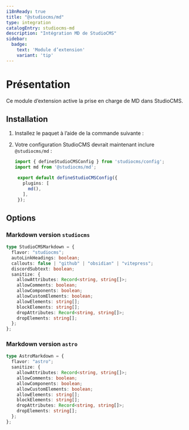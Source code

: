 ```yaml
---
i18nReady: true
title: "@studiocms/md"
type: integration
catalogEntry: studiocms-md
description: "Intégration MD de StudioCMS"
sidebar:
  badge: 
    text: 'Module d’extension'
    variant: 'tip'
---
```



# Présentation

Ce module d’extension active la prise en charge de MD dans StudioCMS.

## Installation

1. Installez le paquet à l’aide de la commande suivante :

   <PackageManagers pkg="studiocms" type='run' args='add @studiocms/md' />

2. Votre configuration StudioCMS devrait maintenant inclure `@studiocms/md` :

   ```ts twoslash title="studiocms.config.mjs" {2, 6}
   import { defineStudioCMSConfig } from 'studiocms/config';
   import md from '@studiocms/md';

    export default defineStudioCMSConfig({
      plugins: [
        md(),
      ],
    });
   ```

## Options

### Markdown version `studiocms`

```ts twoslash
type StudioCMSMarkdown = {
  flavor: "studiocms";
  autoLinkHeadings: boolean;
  callouts: false | "github" | "obsidian" | "vitepress";
  discordSubtext: boolean;
  sanitize: {
    allowAttributes: Record<string, string[]>;
    allowComments: boolean;
    allowComponents: boolean;
    allowCustomElements: boolean;
    allowElements: string[];
    blockElements: string[];
    dropAttributes: Record<string, string[]>;
    dropElements: string[];
  };
};
```

### Markdown version `astro`

```ts twoslash
type AstroMarkdown = {
  flavor: "astro";
  sanitize: {
    allowAttributes: Record<string, string[]>;
    allowComments: boolean;
    allowComponents: boolean;
    allowCustomElements: boolean;
    allowElements: string[];
    blockElements: string[];
    dropAttributes: Record<string, string[]>;
    dropElements: string[];
  };
};
```
